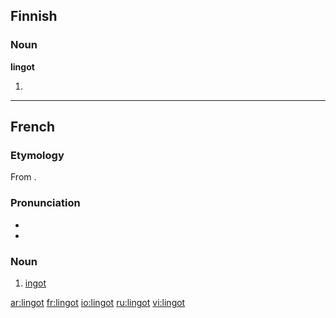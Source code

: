 ==Finnish==

===Noun===
'''lingot'''

# {{plural of|lang=Finnish|linko}}

----

==French==

===Etymology===
From {{etyl|en|fr}} {{term|ingot}}.

===Pronunciation===
* {{IPA|/lɛ̃ɡo/|lang=fr}}
* {{audio|Fr-Paris--lingot.ogg|Audio (Paris)}}

===Noun===
{{fr-noun|m}}

# [[ingot]]

[[ar:lingot]]
[[fr:lingot]]
[[io:lingot]]
[[ru:lingot]]
[[vi:lingot]]